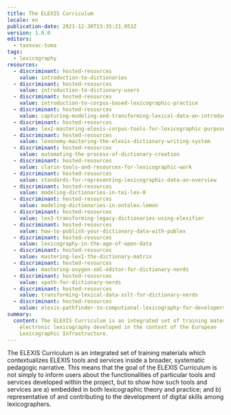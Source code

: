 ```yaml
---
title: The ELEXIS Curriculum
locale: en
publication-date: 2021-12-30T13:35:21.953Z
version: 1.0.0
editors:
  - tasovac-toma
tags:
  - lexicography
resources:
  - discriminant: hosted-resources
    value: introduction-to-dictionaries
  - discriminant: hosted-resources
    value: introduction-to-dictionary-users
  - discriminant: hosted-resources
    value: introduction-to-corpus-based-lexicographic-practice
  - discriminant: hosted-resources
    value: capturing-modeling-and-transforming-lexical-data-an-introduction
  - discriminant: hosted-resources
    value: lex2-mastering-elexis-corpus-tools-for-lexicographic-purposes
  - discriminant: hosted-resources
    value: lexonomy-mastering-the-elexis-dictionary-writing-system
  - discriminant: hosted-resources
    value: automating-the-process-of-dictionary-creation
  - discriminant: hosted-resources
    value: clarin-tools-and-resources-for-lexicographic-work
  - discriminant: hosted-resources
    value: standards-for-representing-lexicographic-data-an-overview
  - discriminant: hosted-resources
    value: modeling-dictionaries-in-tei-lex-0
  - discriminant: hosted-resources
    value: modeling-dictionaries-in-ontolex-lemon
  - discriminant: hosted-resources
    value: lex3-transforming-legacy-dictionaries-using-elexifier
  - discriminant: hosted-resources
    value: how-to-publish-your-dictionary-data-with-publex
  - discriminant: hosted-resources
    value: lexicography-in-the-age-of-open-data
  - discriminant: hosted-resources
    value: mastering-lex1-the-dictionary-matrix
  - discriminant: hosted-resources
    value: mastering-oxygen-xml-editor-for-dictionary-nerds
  - discriminant: hosted-resources
    value: xpath-for-dictionary-nerds
  - discriminant: hosted-resources
    value: transforming-lexical-data-xslt-for-dictionary-nerds
  - discriminant: hosted-resources
    value: elexis-pathfinder-to-computional-lexicography-for-developers-and-computational-linguists
summary:
  content: The ELEXIS Curriculum is an integrated set of training materials about
    electronic lexicography developed in the context of the European
    Lexicographic Infrastructure.
---
```

The ELEXIS Curriculum is an integrated set of training materials which contextualizes ELEXIS tools and services inside a broader, systematic pedagogic narrative. This means that the goal of the ELEXIS Curriculum is not simply to inform users about the functionalities of particular tools and services developed within the project, but to show how such tools and services are a) embedded in both lexicographic theory and practice; and b) representative of and contributing to the development of digital skills among lexicographers.

